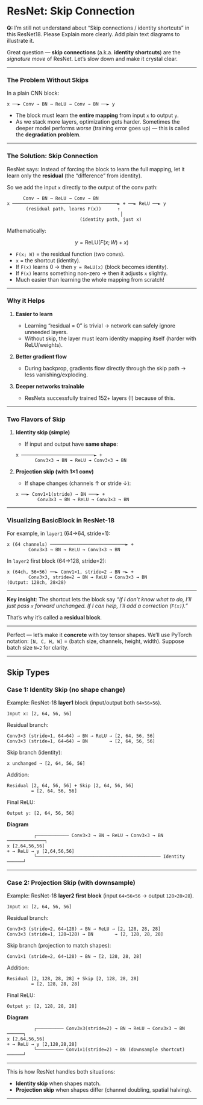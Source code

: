 # ResNet: Skip Connection

::: {.callout-note appearance="default" collapse="false"}
**Q:** I'm still not understand about "Skip connections / identity shortcuts" in this ResNet18. Please Explain more clearly. Add plain text diagrams to illustrate it.
:::

Great question  — **skip connections** (a.k.a. **identity shortcuts**) are the *signature move* of ResNet. Let’s slow down and make it crystal clear.

---

###  The Problem Without Skips

In a plain CNN block:

```
x ──► Conv → BN → ReLU → Conv → BN ──► y
```

* The block must learn the **entire mapping** from input `x` to output `y`.
* As we stack more layers, optimization gets harder. Sometimes the deeper model performs *worse* (training error goes up) — this is called the **degradation problem**.

---

###  The Solution: Skip Connection

ResNet says:
 Instead of forcing the block to learn the full mapping, let it learn only the **residual** (the “difference” from identity).

So we add the input `x` directly to the output of the conv path:

```
      Conv → BN → ReLU → Conv → BN
x ───────────────────────────────────────► + ──► ReLU ──► y
       (residual path, learns F(x))      ↑
                                          │
                           (identity path, just x)
```

Mathematically:

$$
y = \text{ReLU}( F(x; W) + x )
$$

* `F(x; W)` = the residual function (two convs).
* `x` = the shortcut (identity).
* If `F(x)` learns 0 → then `y = ReLU(x)` (block becomes identity).
* If `F(x)` learns something non-zero → then it adjusts `x` slightly.
* Much easier than learning the whole mapping from scratch!

---

###  Why it Helps

1. **Easier to learn**

   * Learning “residual = 0” is trivial → network can safely ignore unneeded layers.
   * Without skip, the layer must learn identity mapping itself (harder with ReLU/weights).

2. **Better gradient flow**

   * During backprop, gradients flow directly through the skip path → less vanishing/exploding.

3. **Deeper networks trainable**

   * ResNets successfully trained 152+ layers (!) because of this.

---

###  Two Flavors of Skip

1. **Identity skip (simple)**

   * If input and output have **same shape**:

   ```
   x ───────────────────────────► +
          Conv3×3 → BN → ReLU → Conv3×3 → BN
   ```

2. **Projection skip (with 1×1 conv)**

   * If shape changes (channels ↑ or stride ↓):

   ```
   x ──► Conv1×1(stride) → BN ───► +
           Conv3×3 → BN → ReLU → Conv3×3 → BN
   ```

---

###  Visualizing BasicBlock in ResNet-18

For example, in `layer1` (64→64, stride=1):

```
x (64 channels) ────────────────────────────► +
        Conv3×3 → BN → ReLU → Conv3×3 → BN
```

In `layer2` first block (64→128, stride=2):

```
x (64ch, 56×56) ──► Conv1×1, stride=2 → BN ─► +
        Conv3×3, stride=2 → BN → ReLU → Conv3×3 → BN
(Output: 128ch, 28×28)
```

---

 **Key insight**: The shortcut lets the block say
*"If I don’t know what to do, I’ll just pass `x` forward unchanged. If I can help, I’ll add a correction (`F(x)`)."*

That’s why it’s called a **residual block**.

---


Perfect  — let’s make it **concrete** with toy tensor shapes.
We’ll use PyTorch notation: `[N, C, H, W]` = (batch size, channels, height, width).
Suppose batch size `N=2` for clarity.

---

## Skip Types

###  Case 1: **Identity Skip (no shape change)**

Example: ResNet-18 **layer1** block (input/output both `64×56×56`).

```
Input x: [2, 64, 56, 56]
```

Residual branch:

```
Conv3×3 (stride=1, 64→64) → BN → ReLU → [2, 64, 56, 56]
Conv3×3 (stride=1, 64→64) → BN        → [2, 64, 56, 56]
```

Skip branch (identity):

```
x unchanged → [2, 64, 56, 56]
```

Addition:

```
Residual [2, 64, 56, 56] + Skip [2, 64, 56, 56]
         = [2, 64, 56, 56]
```

Final ReLU:

```
Output y: [2, 64, 56, 56]
```

**Diagram**

```
          ┌──────────── Conv3×3 → BN → ReLU → Conv3×3 → BN ──────────────┐
x [2,64,56,56]                                                            + → ReLU → y [2,64,56,56]
          └────────────────────────────────────────────── Identity ──────┘
```

---

###  Case 2: **Projection Skip (with downsample)**

Example: ResNet-18 **layer2 first block** (input `64×56×56` → output `128×28×28`).

```
Input x: [2, 64, 56, 56]
```

Residual branch:

```
Conv3×3 (stride=2, 64→128) → BN → ReLU → [2, 128, 28, 28]
Conv3×3 (stride=1, 128→128) → BN        → [2, 128, 28, 28]
```

Skip branch (projection to match shapes):

```
Conv1×1 (stride=2, 64→128) → BN → [2, 128, 28, 28]
```

Addition:

```
Residual [2, 128, 28, 28] + Skip [2, 128, 28, 28]
         = [2, 128, 28, 28]
```

Final ReLU:

```
Output y: [2, 128, 28, 28]
```

**Diagram**

```
          ┌────────── Conv3×3(stride=2) → BN → ReLU → Conv3×3 → BN ──────┐
x [2,64,56,56]                                                            + → ReLU → y [2,128,28,28]
          └────────── Conv1×1(stride=2) → BN (downsample shortcut) ──────┘
```

---

 This is how ResNet handles both situations:

* **Identity skip** when shapes match.
* **Projection skip** when shapes differ (channel doubling, spatial halving).

---
